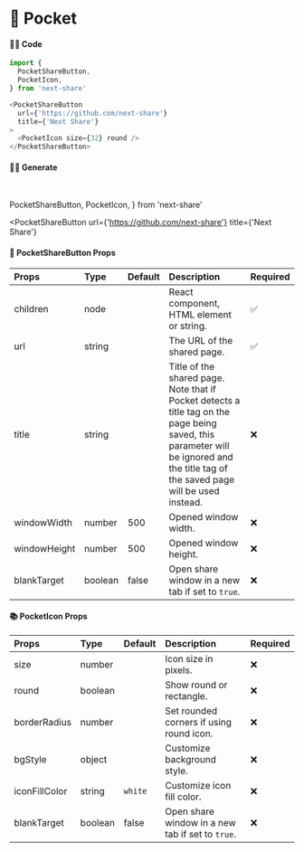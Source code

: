 # 🎀 Pocket

#### 👨‍💻 Code

```js copy
import {
  PocketShareButton,
  PocketIcon,
} from 'next-share'

<PocketShareButton
  url={'https://github.com/next-share'}
  title={'Next Share'}
>
  <PocketIcon size={32} round />
</PocketShareButton>
```

#### 👨‍💻 Generate

<br />

  PocketShareButton,
  PocketIcon,
} from 'next-share'

<PocketShareButton
  url={'https://github.com/next-share'}
  title={'Next Share'}
>
  <PocketIcon size={32} round />
</PocketShareButton>

#### 📖 PocketShareButton Props

| Props | Type | Default | Description | Required |
| :--- | :--- | :--- | :--- | :--- |
| children | node |  | React component, HTML element or string. | ✅ |
| url | string |  | The URL of the shared page. | ✅ |
| title | string |  | Title of the shared page. Note that if Pocket detects a title tag on the page being saved, this parameter will be ignored and the title tag of the saved page will be used instead. | ❌ |
| windowWidth | number | 500 | Opened window width. | ❌ |
| windowHeight | number | 500 | Opened window height. | ❌ |
| blankTarget | boolean | false | Open share window in a new tab if set to `true`. | ❌ |

#### 📚 PocketIcon Props

| Props | Type | Default | Description | Required |
| :--- | :--- | :--- | :--- | :--- |
| size | number |  | Icon size in pixels. | ❌ |
| round | boolean |  | Show round or rectangle. | ❌ |
| borderRadius | number |  | Set rounded corners if using round icon. | ❌ |
| bgStyle | object |  | Customize background style. | ❌ |
| iconFillColor | string | <code>white</code> | Customize icon fill color. | ❌ |
| blankTarget | boolean | false | Open share window in a new tab if set to `true`. | ❌ |
